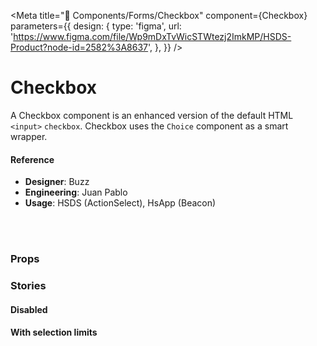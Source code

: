 
<Meta
  title="🧬 Components/Forms/Checkbox"
  component={Checkbox}
  parameters={{
    design: {
      type: 'figma',
      url:
        'https://www.figma.com/file/Wp9mDxTvWicSTWtezj2ImkMP/HSDS-Product?node-id=2582%3A8637',
    },
  }}
/>

# Checkbox

A Checkbox component is an enhanced version of the default HTML `<input>` `checkbox`. Checkbox uses the `Choice` component as a smart wrapper.

<Canvas>
  <Story name="default">
    <ChoiceGroup
      value={select(
        'Value from props',
        {
          zero: [],
          one: ['hansel'],
          two: ['hansel', 'mugatu'],
          three: ['hansel', 'mugatu', 'derek'],
        },
        ['hansel', 'mugatu']
      )}
    >
      <Checkbox label="Derek" value="derek" />
      <Checkbox label="Hansel" value="hansel" />
      <Checkbox label="Mugatu" value="mugatu" />
      <Checkbox label="Matilda" value="matilda" />
    </ChoiceGroup>
  </Story>
</Canvas>

#### Reference

- **Designer**: Buzz
- **Engineering**: Juan Pablo
- **Usage**: HSDS (ActionSelect), HsApp (Beacon)

<br />
<br />

### Props

<ArgsTable of={Checkbox} />

### Stories

#### Disabled

<Canvas>
  <Story name="Disabled">
    <ChoiceGroup value={['derek', 'hansel']}>
      <Checkbox label="Derek (Disable)" value="derek" disabled checked />
      <Checkbox label="Hansel" value="hansel" />
    </ChoiceGroup>
  </Story>
</Canvas>

#### With selection limits

<Canvas>
  <Story name="with selection limits">
    <ChoiceGroup multiSelectLimit={number('multiSelectLimit', 2)}>
      <Checkbox label="Derek" value="derek" />
      <Checkbox label="Hansel" value="hansel" />
      <Checkbox label="Mugatu" value="mugatu" />
      <Checkbox label="Matilda" value="matilda" />
    </ChoiceGroup>
  </Story>
</Canvas>
